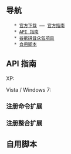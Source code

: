﻿
== 导航 ==

    * [http://www.google.com/ime/pinyin/ 官方下载] —— [http://www.google.com/ime/pinyin/api.html 官方指南]
    * [http://code.google.com/p/footearthtest/wiki/GooglePyApiLua#API_指南 API 指南]
    * [http://code.google.com/p/google-pinyin-api/ 谷歌拼音众包项目]
    * [http://code.google.com/p/footearthtest/wiki/GooglePyApiLua#自用脚本 自用脚本]

== API 指南 ==

XP: 

{{{C:\Documents and Settings\All Users\Application Data\Google\Google Pinyin 2\Extensions\base.lua}}}

Vista / Windows 7: 

{{{C:\ProgramData\Google\Google Pinyin 2\Extensions\base.lua}}}

=== 注册命令扩展 ===

{{{ime.register_command(command_name, lua_function_name, description, leading, help)}}}

=== 注册整合扩展 ===

{{{ime.register_trigger(lua_function_name, description, input_trigger_strings, candidate_trigger_strings)}}}

== 自用脚本 ==
